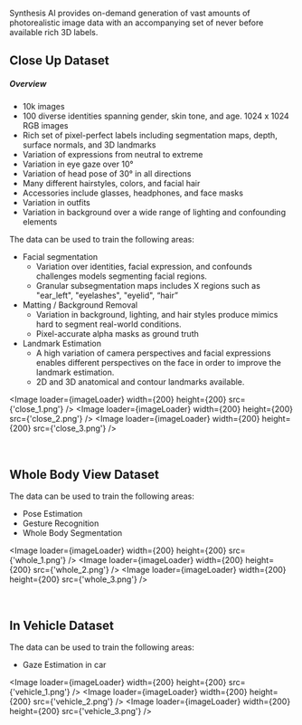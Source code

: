 
Synthesis AI provides on-demand generation of vast amounts of photorealistic image data with an accompanying set of never before available rich 3D labels. 
&nbsp;

## Close Up Dataset

##### Overview

* 10k images
* 100 diverse identities spanning gender, skin tone, and age. 1024 x 1024 RGB images
* Rich set of pixel-perfect labels including segmentation maps, depth, surface normals, and 3D landmarks
* Variation of expressions from neutral to extreme
* Variation in eye gaze over 10°
* Variation of head pose of 30° in all directions
* Many different hairstyles, colors, and facial hair
* Accessories include glasses, headphones, and face masks
* Variation in outfits
* Variation in background over a wide range of lighting and confounding elements

The data can be used to train the following areas:

* Facial segmentation
    * Variation over identities, facial expression, and confounds challenges models segmenting facial regions.
    * Granular subsegmentation maps includes X regions such as "ear_left", "eyelashes", "eyelid", “hair”
* Matting / Background Removal
    * Variation in background, lighting, and hair styles produce mimics hard to segment real-world conditions.
    * Pixel-accurate alpha masks as ground truth
* Landmark Estimation
    * A high variation of camera perspectives and facial expressions enables different perspectives on the face in order to improve the landmark estimation.
    * 2D and 3D anatomical and contour landmarks available.  


<Image loader={imageLoader} width={200} height={200} src={'close_1.png'} /> 
<Image loader={imageLoader} width={200} height={200} src={'close_2.png'} /> 
<Image loader={imageLoader} width={200} height={200} src={'close_3.png'} /> 

&nbsp;
&nbsp;

## Whole Body View Dataset

The data can be used to train the following areas:



* Pose Estimation
* Gesture Recognition
* Whole Body Segmentation


<Image loader={imageLoader} width={200} height={200} src={'whole_1.png'} /> 
<Image loader={imageLoader} width={200} height={200} src={'whole_2.png'} /> 
<Image loader={imageLoader} width={200} height={200} src={'whole_3.png'} /> 

&nbsp;
&nbsp;
## In Vehicle Dataset

The data can be used to train the following areas:

* Gaze Estimation in car 

<Image loader={imageLoader} width={200} height={200} src={'vehicle_1.png'} /> 
<Image loader={imageLoader} width={200} height={200} src={'vehicle_2.png'} /> 
<Image loader={imageLoader} width={200} height={200} src={'vehicle_3.png'} /> 

